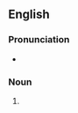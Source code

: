 {{also|pooper scooper}}
==English==

===Pronunciation===
* {{rhymes|en|uːpə(ɹ)}}

===Noun===
{{en-noun|head=[[pooper]]-[[scooper]]}}

# {{alternative spelling of|en|pooper scooper}}